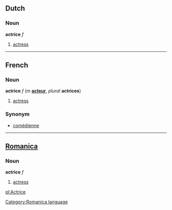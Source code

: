 ==Dutch==
===Noun===
'''actrice''' ''f''

#[[actress]]

----
==French==
===Noun===
'''actrice''' ''f'' (''m'' '''[[acteur]]''', ''plural'' '''actrices''')

#[[actress]]

===Synonym===
*[[comédienne]]

----
==[[Romanica]]==
[[Category:Romanica language]]
===Noun===
'''actrice''' ''f''

#[[actress]]

[[pl:Actrice]]